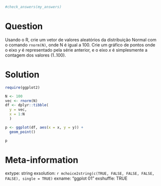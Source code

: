 ```r

#check_answers(my_answers)
```

Question
========

Usando o R, crie um vetor de valores aleatórios da distribuição Normal com o comando `rnorm(N)`, onde N é igual a 100. 
Crie um gráfico de pontos onde o eixo _y_ é representado pela série anterior, e o eixo _x_ é simplesmente a contagem dos valores (1..100).


Solution
================

```r
require(ggplot2)

N <- 100
vec <- rnorm(N)
df <- dplyr::tibble(
  y = vec,
  x = 1:N
  )

p <- ggplot(df, aes(x = x, y = y)) + 
  geom_point()

p
```

Meta-information
================
extype: string
exsolution: `r mchoice2string(c(TRUE, FALSE, FALSE, FALSE, FALSE), single = TRUE)`
exname: "ggplot 01"
exshuffle: TRUE

